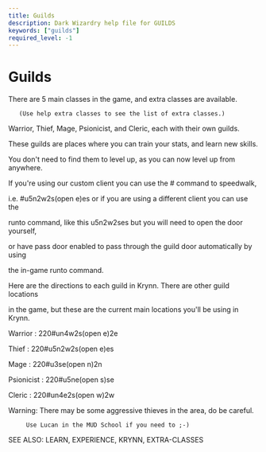 ```yaml
---
title: Guilds
description: Dark Wizardry help file for GUILDS
keywords: ["guilds"]
required_level: -1
---
```


# Guilds

There are 5 main classes in the game, and extra classes are available.  
       (Use help extra classes to see the list of extra classes.)  

Warrior, Thief, Mage, Psionicist, and Cleric, each with their own guilds.  
These guilds are places where you can train your stats, and learn new skills.  
You don't need to find them to level up, as you can now level up from anywhere.  

If you're using our custom client you can use the # command to speedwalk,  
i.e. #u5n2w2s(open e)es or if you are using a different client you can use the  
runto command, like this u5n2w2ses but you will need to open the door yourself,  
or have pass door enabled to pass through the guild door automatically by using  
the in-game runto command.  

Here are the directions to each guild in Krynn. There are other guild locations  
in the game, but these are the current main locations you'll be using in Krynn.  

Warrior    : 220#un4w2s(open e)2e  
Thief      : 220#u5n2w2s(open e)es  
Mage       : 220#u3se(open n)2n  
Psionicist : 220#u5ne(open s)se  
Cleric     : 220#un4e2s(open w)2w  

Warning: There may be some aggressive thieves in the area, do be careful.  
         Use Lucan in the MUD School if you need to ;-)  

SEE ALSO: LEARN, EXPERIENCE, KRYNN, EXTRA-CLASSES